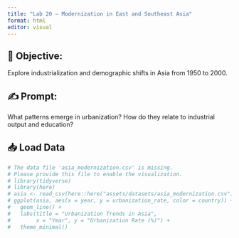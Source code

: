 ```yaml
---
title: "Lab 20 – Modernization in East and Southeast Asia"
format: html
editor: visual
---
```


## 🧭 Objective:  
Explore industrialization and demographic shifts in Asia from 1950 to 2000.

## ✍️ Prompt:   
What patterns emerge in urbanization? How do they relate to industrial output and education?

## 📥 Load Data
```r
# The data file 'asia_modernization.csv' is missing.
# Please provide this file to enable the visualization.
# library(tidyverse)
# library(here)
# asia <- read_csv(here::here("assets/datasets/asia_modernization.csv"))
# ggplot(asia, aes(x = year, y = urbanization_rate, color = country)) +
#   geom_line() +
#   labs(title = "Urbanization Trends in Asia",
#        x = "Year", y = "Urbanization Rate (%)") +
#   theme_minimal()
```



